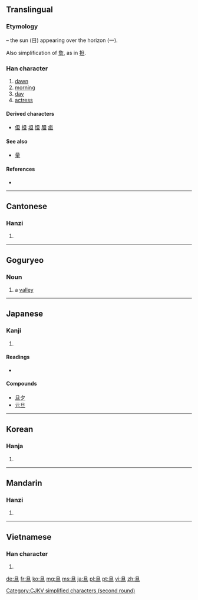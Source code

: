 {{also|蛋}}
==Translingual==

===Etymology===
{{Han compound|日|一|ls=ic}} – the sun (日) appearing over the horizon (一).

Also simplification of [[詹]], as in [[担]].

===Han character===
{{Han char|rn=72|rad=日|as=01|sn=5|four=6010<sub>0</sub>|canj=日一 (AM)|ids=⿱[[日]][[一]]}}

# [[dawn]]
# [[morning]]
# [[day]]
# [[actress]]

====Derived characters====
* [[但]] [[担]] [[坦]] [[怛]] [[胆]] [[疸]]

====See also====
* [[量]]<!-- unrelated, visually similar -->

====References====
* {{Han ref|kx=0489.030|dkj=13734|dj=0850.010|hdz=21483.010|uh=65E6|ud=26086|bh=A5B9|bd=42425}}

[[Category:CJKV simplified characters (second round)]]

----

==Cantonese==

===Hanzi===
{{yue-hanzi|jyut=|y=daan3}}

# {{defn|lang=yue|sort=日01}}

----

==Goguryeo==

===Noun===
{{infl|zkg|noun|tr=dani}}

# a [[valley]]

----

==Japanese==

===Kanji===
{{ja-kanji|grade=|rs=日01}}

# {{defn|lang=ja|sort=日01}}

====Readings====
* {{ja-readings|on=[[たん]] (tan)|kun=[[あした]] (ashita)}}

====Compounds====
{{top2}}
* [[旦夕]]
* [[元旦]]
{{bottom}}

----

==Korean==

===Hanja===
{{ko-hanja|hangeul=[[단]]|eumhun=|rv=dan|mr=tan|y=tan}}

# {{defn|lang=ko|sort=日01}}

----

==Mandarin==

===Hanzi===
{{cmn-hanzi|pin=[[dàn]] ([[dan4]]), [[gā]] ([[ga1]])|wg=tan<sup>4</sup>, ka<sup>1</sup>}}

# {{defn|lang=cmn|sort=日01}}

----

==Vietnamese==

===Han character===
{{vi-hantu|[[đán]], [[đắn]], [[đến]]|rs=日01}}

# {{defn|lang=vi|sort=日01}}

[[de:旦]]
[[fr:旦]]
[[ko:旦]]
[[mg:旦]]
[[ms:旦]]
[[ja:旦]]
[[pl:旦]]
[[pt:旦]]
[[vi:旦]]
[[zh:旦]]